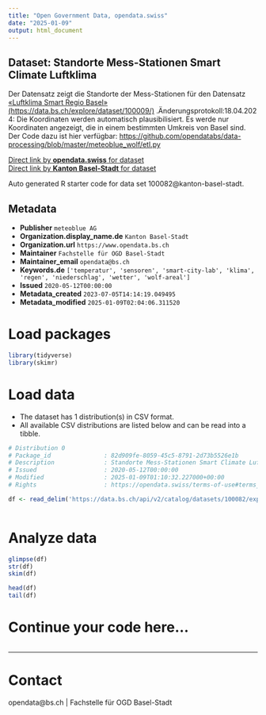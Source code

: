 ```yaml
---
title: "Open Government Data, opendata.swiss"
date: "2025-01-09"
output: html_document
---
```


## Dataset: Standorte Mess-Stationen Smart Climate Luftklima

Der Datensatz zeigt die Standorte der Mess-Stationen für den Datensatz [«Luftklima Smart Regio Basel» (https://data.bs.ch/explore/dataset/100009/)](https://data.bs.ch/explore/dataset/100009/) .Änderungsprotokoll:18.04.2024: Die Koordinaten werden automatisch plausibilisiert. Es werde nur Koordinaten angezeigt, die in einem bestimmten Umkreis von Basel sind. Der Code dazu ist hier verfügbar: [https://github.com/opendatabs/data-processing/blob/master/meteoblue_wolf/etl.py](https://github.com/opendatabs/data-processing/blob/master/meteoblue_wolf/etl.py) 

[Direct link by **opendata.swiss** for dataset](https://opendata.swiss/de/dataset/standorte-mess-stationen-smart-climate-luftklima)<br>
[Direct link by **Kanton Basel-Stadt** for dataset](https://data.bs.ch/explore/dataset/100082/)

Auto generated R starter code for data set 100082@kanton-basel-stadt.

## Metadata

- **Publisher** `meteoblue AG`
- **Organization.display_name.de** `Kanton Basel-Stadt`
- **Organization.url** `https://www.opendata.bs.ch`
- **Maintainer** `Fachstelle für OGD Basel-Stadt`
- **Maintainer_email** `opendata@bs.ch`
- **Keywords.de** `['temperatur', 'sensoren', 'smart-city-lab', 'klima', 'regen', 'niederschlag', 'wetter', 'wolf-areal']`
- **Issued** `2020-05-12T00:00:00`
- **Metadata_created** `2023-07-05T14:14:19.049495`
- **Metadata_modified** `2025-01-09T02:04:06.311520`


# Load packages

```r

library(tidyverse)
library(skimr)

```

# Load data

-   The dataset has 1 distribution(s) in CSV format.
-   All available CSV distributions are listed below and can be read into a tibble.

```r

# Distribution 0
# Package_id               : 82d909fe-8059-45c5-8791-2d73b5526e1b
# Description              : Standorte Mess-Stationen Smart Climate Luftklima (csv)
# Issued                   : 2020-05-12T00:00:00
# Modified                 : 2025-01-09T01:10:32.227000+00:00
# Rights                   : https://opendata.swiss/terms-of-use#terms_by

df <- read_delim('https://data.bs.ch/api/v2/catalog/datasets/100082/exports/csv?use_labels=true')



```

# Analyze data

```r

glimpse(df)
str(df)
skim(df)

head(df)
tail(df)

```

# Continue your code here...

```r

```

------------------------------------------------------------------------

# Contact

opendata@bs.ch | Fachstelle für OGD Basel-Stadt
